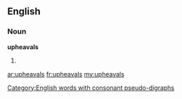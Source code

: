 ==English==

===Noun===
'''upheavals'''

# {{plural of|[[upheaval]]}}

[[Category:English words with consonant pseudo-digraphs]]

[[ar:upheavals]]
[[fr:upheavals]]
[[my:upheavals]]